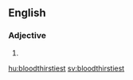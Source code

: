 ==English==

===Adjective===
{{head|en|adjective superlative form}}

# {{en-superlative of|bloodthirsty}}

[[hu:bloodthirstiest]]
[[sv:bloodthirstiest]]
